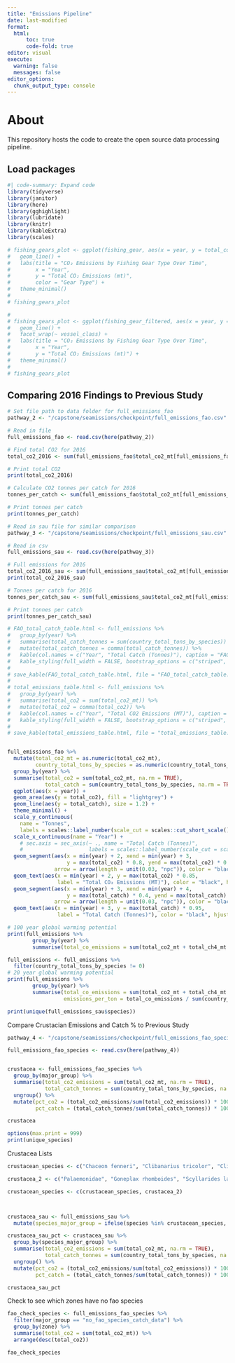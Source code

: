 ```yaml
---
title: "Emissions Pipeline"
date: last-modified
format:
  html:
      toc: true
      code-fold: true
editor: visual
execute:
  warning: false
  messages: false
editor_options: 
  chunk_output_type: console
---
```


# About

This repository hosts the code to create the open source data processing pipeline.

## Load packages

```r
#| code-summary: Expand code
library(tidyverse)
library(janitor)
library(here)
library(gghighlight)
library(lubridate)
library(knitr)
library(kableExtra)
library(scales)
```


```r

# fishing_gears_plot <- ggplot(fishing_gear, aes(x = year, y = total_co2, color = vessel_class, group = vessel_class)) + 
#   geom_line() + 
#   labs(title = "CO₂ Emissions by Fishing Gear Type Over Time", 
#        x = "Year", 
#        y = "Total CO₂ Emissions (mt)", 
#        color = "Gear Type") +
#   theme_minimal()
# 
# fishing_gears_plot
```

```r
# 
# fishing_gears_plot <- ggplot(fishing_gear_filtered, aes(x = year, y = total_co2, color = vessel_class, group = vessel_class)) + 
#   geom_line() + 
#   facet_wrap(~ vessel_class) + 
#   labs(title = "CO₂ Emissions by Fishing Gear Type Over Time", 
#        x = "Year", 
#        y = "Total CO₂ Emissions (mt)") +
#   theme_minimal()
# 
# fishing_gears_plot


```

## Comparing 2016 Findings to Previous Study 
```r
# Set file path to data folder for full_emissions_fao
pathway_2 <- "/capstone/seamissions/checkpoint/full_emissions_fao.csv"

# Read in file
full_emissions_fao <- read.csv(here(pathway_2))

# Find total CO2 for 2016
total_co2_2016 <- sum(full_emissions_fao$total_co2_mt[full_emissions_fao$year == 2016])

# Print total CO2 
print(total_co2_2016)

# Calculate CO2 tonnes per catch for 2016
tonnes_per_catch <- sum(full_emissions_fao$total_co2_mt[full_emissions_fao$year == 2016], na.rm = TRUE) / sum(full_emissions_fao$country_total_tons_by_species[full_emissions_fao$year == 2016], na.rm = TRUE)

# Print tonnes per catch 
print(tonnes_per_catch)
```

```r
# Read in sau file for similar comparison 
pathway_3 <- "/capstone/seamissions/checkpoint/full_emissions_sau.csv"

# Read in csv 
full_emissions_sau <- read.csv(here(pathway_3))

# Full emissions for 2016 
total_co2_2016_sau <- sum(full_emissions_sau$total_co2_mt[full_emissions_sau$year == 2016])
print(total_co2_2016_sau)

# Tonnes per catch for 2016
tonnes_per_catch_sau <- sum(full_emissions_sau$total_co2_mt[full_emissions_sau$year == 2016], na.rm = TRUE) / sum(full_emissions_sau$country_total_tons_by_species[full_emissions_sau$year == 2016], na.rm = TRUE)

# Print tonnes per catch 
print(tonnes_per_catch_sau)
```


```r
# FAO_total_catch_table.html <- full_emissions %>%
#   group_by(year) %>%
#   summarise(total_catch_tonnes = sum(country_total_tons_by_species)) %>%
#   mutate(total_catch_tonnes = comma(total_catch_tonnes)) %>%
#   kable(col.names = c("Year", "Total Catch (Tonnes)"), caption = "FAO Total Catch Tonnes by Year", align = c("l", "r")) %>%
#   kable_styling(full_width = FALSE, bootstrap_options = c("striped", "hover", "responsive"))
#  
# save_kable(FAO_total_catch_table.html, file = "FAO_total_catch_table.html")
# 
# total_emissions_table.html <- full_emissions %>%
#   group_by(year) %>%
#   summarise(total_co2 = sum(total_co2_mt)) %>%
#   mutate(total_co2 = comma(total_co2)) %>%
#   kable(col.names = c("Year", "Total CO2 Emissions (MT)"), caption = "Total CO2 Emissions by Year", align = c("l", "r")) %>%
#   kable_styling(full_width = FALSE, bootstrap_options = c("striped", "hover", "responsive"))
# 
# save_kable(total_emissions_table.html, file = "total_emissions_table.html")


full_emissions_fao %>% 
  mutate(total_co2_mt = as.numeric(total_co2_mt), 
         country_total_tons_by_species = as.numeric(country_total_tons_by_species)) %>% 
  group_by(year) %>% 
  summarise(total_co2 = sum(total_co2_mt, na.rm = TRUE),
            total_catch = sum(country_total_tons_by_species, na.rm = TRUE)) %>% 
  ggplot(aes(x = year)) + 
  geom_area(aes(y = total_co2), fill = "lightgrey") + 
  geom_line(aes(y = total_catch), size = 1.2) + 
  theme_minimal() + 
  scale_y_continuous(
    name = "Tonnes",
    labels = scales::label_number(scale_cut = scales::cut_short_scale())) +
  scale_x_continuous(name = "Year") +
    # sec.axis = sec_axis(~ ., name = "Total Catch (Tonnes)",
    #                     labels = scales::label_number(scale_cut = scales::cut_short_scale()))) +
  geom_segment(aes(x = min(year) + 2, xend = min(year) + 3, 
                   y = max(total_co2) * 0.8, yend = max(total_co2) * 0.6),
               arrow = arrow(length = unit(0.03, "npc")), color = "black") +
  geom_text(aes(x = min(year) + 2, y = max(total_co2) * 0.85, 
                label = "Total CO₂ Emissions (MT)"), color = "black", hjust = 0) +
  geom_segment(aes(x = min(year) + 3, xend = min(year) + 4, 
                   y = max(total_catch) * 0.4, yend = max(total_catch) * 0.9),
               arrow = arrow(length = unit(0.03, "npc")), color = "black") +
  geom_text(aes(x = min(year) + 3, y = max(total_catch) * 0.95, 
                label = "Total Catch (Tonnes)"), color = "black", hjust = .4, vjust = 10)

```

```r
# 100 year global warming potential 
print(full_emissions %>% 
        group_by(year) %>% 
        summarise(total_co_emissions = sum(total_co2_mt + total_ch4_mt * 29.8 + total_n2o_mt * 273)))

full_emissions <- full_emissions %>% 
  filter(country_total_tons_by_species != 0)
# 20 year global warming potential 
print(full_emissions %>% 
        group_by(year) %>% 
        summarise(total_co_emissions = sum(total_co2_mt + total_ch4_mt * 82.5 + total_n2o_mt * 273),
                  emissions_per_ton = total_co_emissions / sum(country_total_tons_by_species, na.rm = TRUE)))
```

```r
print(unique(full_emissions_sau$species))
```

Compare Crustacian Emissions and Catch % to Previous Study 
```r
pathway_4 <- "/capstone/seamissions/checkpoint/full_emissions_fao_species.csv"

full_emissions_fao_species <- read.csv(here(pathway_4))


crustacea <- full_emissions_fao_species %>% 
  group_by(major_group) %>%
  summarise(total_co2_emissions = sum(total_co2_mt, na.rm = TRUE),
            total_catch_tonnes = sum(country_total_tons_by_species, na.rm = TRUE)) %>% 
  ungroup() %>% 
  mutate(pct_co2 = (total_co2_emissions/sum(total_co2_emissions)) * 100,
         pct_catch = (total_catch_tonnes/sum(total_catch_tonnes)) * 100)

crustacea

options(max.print = 999)
print(unique_species)
```

Crustacea Lists
```r
crustacean_species <- c("Chaceon fenneri", "Clibanarius tricolor", "Clibanarius vittatus", "Eriphia gonagra", "Lysmata wurdemanni", "Mithraculus forceps", "Mithraculus sculptus", "Paguristes puncticeps", "Periclimenes yucatanicus", "Phimochirus operculatus", "Porcellana sayana", "Stenocionops furcatus", "Stenopus hispidus", "Stenorhynchus seticornis", "Callinectes pallidus", "Callinectes marginatus", "Ocypode cursor", "Nematocarcinus africanus", "Solenocera africana", "Panulirus echinatus", "Aristaeomorpha foliacea", "Aristeus varidens", "Solenocera membranacea", "Panulirus regius", "Jasus lalandii", "Jasus tristani", "Palinurus gilchristi", "Euphausia superba", "Paralomis formosa", "Paralomis spinosissima", "Metapenaeus", "Penaeus semisulcatus", "Portunus pelagicus", "Thenus orientalis", "Metapenaeus affinis", "Parapenaeopsis stylifera", "Charybdis hellerii", "Melicertus latisulcatus", "Metapenaeus monoceros", "Penaeus", "Penaeus indicus", "Penaeus monodon", "Trachysalambria curvirostris", "Scylla serrata", "Haliporoides triarthrus", "Metanephrops", "Panulirus homarus", "Panulirus polyphagus", "Ranina ranina", "Panulirus longipes", "Panulirus penicillatus", "Panulirus versicolor", "Palinurus delagoae", "Portunus", "Metanephrops mozambicus", "Haliporoides sibogae", "Jasus edwardsii", "Lithodes", "Melicertus plebejus", "Metapenaeus endeavouri", "Metapenaeus macleayi", "Panulirus cygnus", "Acetes", "Fenneropenaeus merguiensis", "Metapenaeus brevicornis", "Metapenaeus tenuipes", "Parapenaeopsis uncta", "Parapenaeopsis hardwickii", "Parapenaeopsis sculptilis", "Solenocera crassicornis", "Sergestidae", "Acetes japonicus", "Fenneropenaeus chinensis", "Metapenaeus joyneri", "Penaeus penicillatus", "Portunus trituberculatus", "Chionoecetes japonicus", "Oratosquilla oratoria", "Erimacrus isenbeckii", "Lithodes aequispinus", "Pandalus goniurus", "Pandalus hypsinotus", "Pandalus kessleri", "Paralithodes brevipes", "Paralithodes platypus", "Sclerocrangon", "Ibacus ciliatus", "Metapenaeus ensis", "Metacarcinus magister", "Pandalus jordani", "Neotrypaea californiensis", "Upogebia pugettensis", "Cancer antennarius", "Chionoecetes bairdi", "Charybdis feriatus", "Penaeus longistylus", "Calappa hepatica", "Diogenidae", "Xanthidae", "Charybdis anisodon", "Melicertus canaliculatus", "Ozius guttatus", "Podophthalmus vigil", "Acetes sibogae", "Birgus latro", "Eriphia sebana", "Farfantepenaeus brevirostris", "Farfantepenaeus californiensis", "Plesionika trispinus", "Solenocera agassizii", "Squilla biformis", "Litopenaeus stylirostris", "Litopenaeus vannamei", "Panulirus gracilis", "Callinectes arcuatus", "Litopenaeus occidentalis", "Rimapenaeus byrdi", "Callinectes bellicosus", "Callinectes toxotes", "Evibacus princeps", "Portunus xantusii", "Sicyonia disdorsalis", "Solenocera florea", "Squilla mantoidea", "Squilla panamensis", "Squilla parva", "Crangon franciscorum", "Heterocarpus laevigatus", "Panulirus interruptus", "Metanephrops challengeri", "Solenoceridae", "Haliporoides diomedeae", "Heterocarpus reedi", "Jasus frontalis", "Lithodes santolla", "Paralomis granulosa", "Hemigrapsus crenulatus", "Pseudograpsus setosus", "Rhynchocinetes typus", "Taliepus dentatus", "Taliepus marginatus", "Paralomis", "Euphausia", "Brachyura", "Cancer irroratus", "Chionoecetes", "Chionoecetes opilio", "Homarus americanus", "Lithodidae", "Miscellaneous marine crustaceans", "Pandalus", "Pandalus borealis", "Pandalus montagui", "Callinectes sapidus", "Cancer borealis", "Carcinus maenas", "Decapoda", "Geryon", "Dendrobranchiata", "Pandalidae", "Penaeidae", "Cancer pagurus", "Crangon crangon", "Homarus gammarus", "Nephrops norvegicus", "Chaceon affinis", "Calappa granulata", "Liocarcinus depurator", "Maja squinado", "Necora puber", "Palinurus", "Palinurus elephas", "Parapenaeus longirostris", "Penaeus kerathurus", "Plesionika edwardsii", "Plesionika heterocarpus", "Scyllarus arctus", "Squilla mantis", "Crangonidae", "Nephropidae", "Palaemon longirostris", "Palinuridae", "Palinurus mauritanicus", "Squillidae", "Palaemon")

crustacea_2 <- c("Palaemonidae", "Goneplax rhomboides", "Scyllarides latus", "Paralithodes camtschaticus", "Aristeidae" , "Marsupenaeus japonicus", "Scyllaridae", "Panulirus argus", "Panulirus", "Panulirus guttatus", "Carpilius corallinus", "Menippe mercenaria", "Cardisoma guanhumi", "Farfantepenaeus duorarum", "Farfantepenaeus brasiliensis", "Farfantepenaeus notialis", "Farfantepenaeus subtilis", "Nematopalaemon schmitti", "Litopenaeus schmitti", "Litopenaeus setiferus", "Sicyonia brevirostris", "Pleoticus robustus")

crustacean_species <- c(crustacean_species, crustacea_2)



crustacea_sau <- full_emissions_sau %>%
  mutate(species_major_group = ifelse(species %in% crustacean_species, "Crustacea", "Other"))

crustacea_sau_pct <- crustacea_sau %>% 
  group_by(species_major_group) %>%
  summarise(total_co2_emissions = sum(total_co2_mt, na.rm = TRUE),
            total_catch_tonnes = sum(country_total_tons_by_species, na.rm = TRUE)) %>% 
  ungroup() %>% 
  mutate(pct_co2 = (total_co2_emissions/sum(total_co2_emissions)) * 100,
         pct_catch = (total_catch_tonnes/sum(total_catch_tonnes)) * 100)

crustacea_sau_pct
```

Check to see which zones have no fao species 
```r
fao_check_species <- full_emissions_fao_species %>% 
  filter(major_group == "no_fao_species_catch_data") %>% 
  group_by(zone) %>% 
  summarise(total_co2 = sum(total_co2_mt)) %>% 
  arrange(desc(total_co2))

fao_check_species
```

